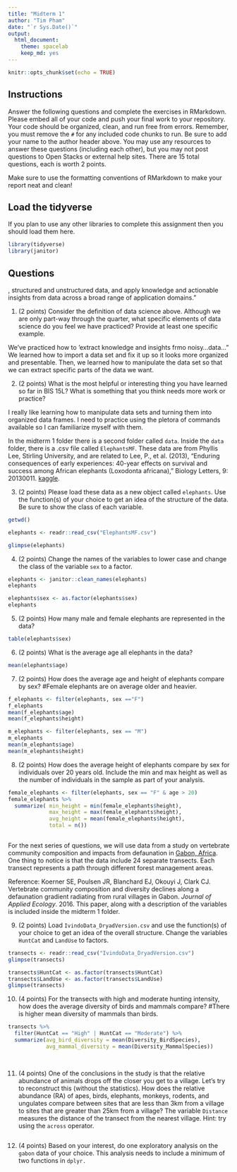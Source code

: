 ```yaml
---
title: "Midterm 1"
author: "Tim Pham"
date: "`r Sys.Date()`"
output:
  html_document: 
    theme: spacelab
    keep_md: yes
---
```


```r
knitr::opts_chunk$set(echo = TRUE)
```

## Instructions
Answer the following questions and complete the exercises in RMarkdown. Please embed all of your code and push your final work to your repository. Your code should be organized, clean, and run free from errors. Remember, you must remove the `#` for any included code chunks to run. Be sure to add your name to the author header above. You may use any resources to answer these questions (including each other), but you may not post questions to Open Stacks or external help sites. There are 15 total questions, each is worth 2 points.  

Make sure to use the formatting conventions of RMarkdown to make your report neat and clean!  

## Load the tidyverse
If you plan to use any other libraries to complete this assignment then you should load them here.
```r
library(tidyverse)
library(janitor)
```

## Questions  
, structured and unstructured data, and apply knowledge and actionable insights from data across a broad range of application domains."  

1. (2 points) Consider the definition of data science above. Although we are only part-way through the quarter, what specific elements of data science do you feel we have practiced? Provide at least one specific example.  

We've practiced how to 'extract knowledge and insights frmo noisy...data..." We learned how to import a data set and fix it up so it looks more organized and presentable. Then, we learned how to manipulate the data set so that we can extract specific parts of the data we want. 

2. (2 points) What is the most helpful or interesting thing you have learned so far in BIS 15L? What is something that you think needs more work or practice?  

I really like learning how to manipulate data sets and turning them into organized data frames. I need to practice using the pletora of commands available so I can familiarize myself with them.

In the midterm 1 folder there is a second folder called `data`. Inside the `data` folder, there is a .csv file called `ElephantsMF`. These data are from Phyllis Lee, Stirling University, and are related to Lee, P., et al. (2013), "Enduring consequences of early experiences: 40-year effects on survival and success among African elephants (Loxodonta africana)," Biology Letters, 9: 20130011. [kaggle](https://www.kaggle.com/mostafaelseidy/elephantsmf).  

3. (2 points) Please load these data as a new object called `elephants`. Use the function(s) of your choice to get an idea of the structure of the data. Be sure to show the class of each variable.
```r
getwd()
```

```r
elephants <- readr::read_csv("ElephantsMF.csv")
```
```r
glimpse(elephants)
```


4. (2 points) Change the names of the variables to lower case and change the class of the variable `sex` to a factor.

```r
elephants <- janitor::clean_names(elephants)
elephants
```
```r

elephants$sex <- as.factor(elephants$sex)
elephants
```


5. (2 points) How many male and female elephants are represented in the data?
```r
table(elephants$sex)
```


6. (2 points) What is the average age all elephants in the data?

```r
mean(elephants$age)
```


7. (2 points) How does the average age and height of elephants compare by sex?
#Female elephants are on average older and heavier.

```r
f_elephants <- filter(elephants, sex =="F")
f_elephants
mean(f_elephants$age)
mean(f_elephants$height)
```
```r
m_elephants <- filter(elephants, sex == "M")
m_elephants
mean(m_elephants$age)
mean(m_elephants$height)
```

8. (2 points) How does the average height of elephants compare by sex for individuals over 20 years old. Include the min and max height as well as the number of individuals in the sample as part of your analysis. 

```r
female_elephants <- filter(elephants, sex == "F" & age > 20)
female_elephants %>% 
  summarize( min_height = min(female_elephants$height),
             max_height = max(female_elephants$height),
             avg_height = mean(female_elephants$height),
             total = n())
  
```


For the next series of questions, we will use data from a study on vertebrate community composition and impacts from defaunation in [Gabon, Africa](https://en.wikipedia.org/wiki/Gabon). One thing to notice is that the data include 24 separate transects. Each transect represents a path through different forest management areas.  

Reference: Koerner SE, Poulsen JR, Blanchard EJ, Okouyi J, Clark CJ. Vertebrate community composition and diversity declines along a defaunation gradient radiating from rural villages in Gabon. _Journal of Applied Ecology_. 2016. This paper, along with a description of the variables is included inside the midterm 1 folder.  

9. (2 points) Load `IvindoData_DryadVersion.csv` and use the function(s) of your choice to get an idea of the overall structure. Change the variables `HuntCat` and `LandUse` to factors.

```r
transects <- readr::read_csv("IvindoData_DryadVersion.csv")
glimpse(transects)
```
```r
transects$HuntCat <- as.factor(transects$HuntCat)
transects$LandUse <- as.factor(transects$LandUse)
glimpse(transects)
```

10. (4 points) For the transects with high and moderate hunting intensity, how does the average diversity of birds and mammals compare?
#There is higher mean diversity of mammals than birds.
```r
transects %>% 
  filter(HuntCat == "High" | HuntCat == "Moderate") %>% 
  summarize(avg_bird_diversity = mean(Diversity_BirdSpecies),
            avg_mammal_diversity = mean(Diversity_MammalSpecies))
  
  
```


11. (4 points) One of the conclusions in the study is that the relative abundance of animals drops off the closer you get to a village. Let's try to reconstruct this (without the statistics). How does the relative abundance (RA) of apes, birds, elephants, monkeys, rodents, and ungulates compare between sites that are less than 3km from a village to sites that are greater than 25km from a village? The variable `Distance` measures the distance of the transect from the nearest village. Hint: try using the `across` operator.  

```r

```

12. (4 points) Based on your interest, do one exploratory analysis on the `gabon` data of your choice. This analysis needs to include a minimum of two functions in `dplyr.`